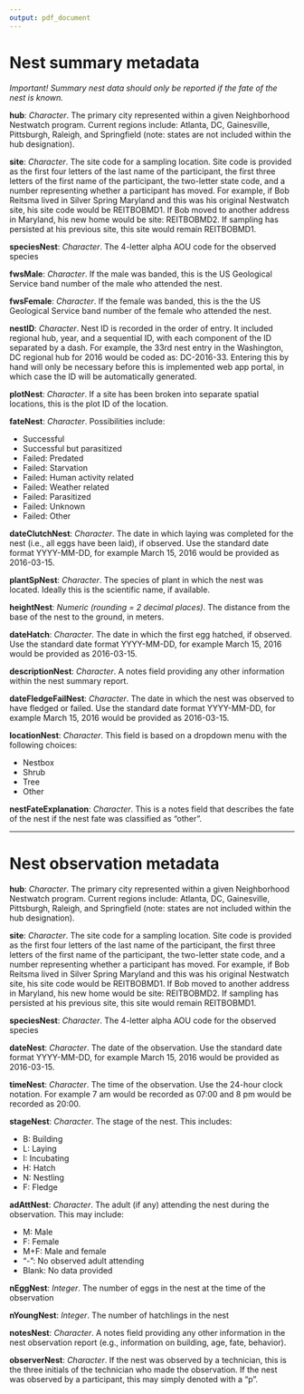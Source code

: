 ```yaml
---
output: pdf_document
---
```


# **Nest summary metadata**  
_Important! Summary nest data should only be reported if the fate of the nest is known._

**hub**: _Character_. The primary city represented within a given Neighborhood Nestwatch program. Current regions include: Atlanta, DC, Gainesville, Pittsburgh, Raleigh, and Springfield (note: states are not included within the hub designation).

**site**: _Character_. The site code for a sampling location. Site code is provided as the first four letters of the last name of the participant, the first three letters of the first name of the participant, the two-letter state code, and a number representing whether a participant has moved. For example, if Bob Reitsma lived in Silver Spring Maryland and this was his original Nestwatch site, his site code would be REITBOBMD1. If Bob moved to another address in Maryland, his new home would be site: REITBOBMD2. If sampling has persisted at his previous site, this site would remain REITBOBMD1.

**speciesNest**: _Character_. The 4-letter alpha AOU code for the observed species

**fwsMale**: _Character_. If the male was banded, this is the US Geological Service band number of the male who attended the nest.

**fwsFemale**: _Character_. If the female was banded, this is the the US Geological Service band number of the female who attended the nest.

**nestID**: _Character_. Nest ID is recorded in the order of entry. It included regional hub, year, and a sequential ID, with each component of the ID separated by a dash. For example, the 33rd nest entry in the Washington, DC regional hub for 2016 would be coded as: DC-2016-33. Entering this by hand will only be necessary before this is implemented web app portal, in which case the ID will be automatically generated.

**plotNest**: _Character_. If a site has been broken into separate spatial locations, this is the plot ID of the location.

**fateNest**: _Character_. Possibilities include:  

*  Successful
*  Successful but parasitized
*  Failed: Predated
*  Failed: Starvation
*  Failed: Human activity related
*  Failed: Weather related
*  Failed: Parasitized
*  Failed: Unknown
*  Failed: Other

**dateClutchNest**: _Character_. The date in which laying was completed for the nest (i.e., all eggs have been laid), if observed. Use the standard date format YYYY-MM-DD, for example March 15, 2016 would be provided as 2016-03-15.

**plantSpNest**: _Character_. The species of plant in which the nest was located. Ideally this is the scientific name, if available.

**heightNest**: _Numeric (rounding = 2 decimal places)_. The distance from the base of the nest to the ground, in meters.

**dateHatch**: _Character_. The date in which the first egg hatched, if observed. Use the standard date format YYYY-MM-DD, for example March 15, 2016 would be provided as 2016-03-15.

**descriptionNest**: _Character_. A notes field providing any other information within the nest summary report.

**dateFledgeFailNest**: _Character_. The date in which the nest was observed to have fledged or failed. Use the standard date format YYYY-MM-DD, for example March 15, 2016 would be provided as 2016-03-15.

**locationNest**: _Character_. This field is based on a dropdown menu with the following choices:  

*  Nestbox
*  Shrub
*  Tree
*  Other

**nestFateExplanation**: _Character_. This is a notes field that describes the fate of the nest if the nest fate was classified as "other".

----

# Nest observation metadata

**hub**: _Character_. The primary city represented within a given Neighborhood Nestwatch program. Current regions include: Atlanta, DC, Gainesville, Pittsburgh, Raleigh, and Springfield (note: states are not included within the hub designation).

**site**: _Character_. The site code for a sampling location. Site code is provided as the first four letters of the last name of the participant, the first three letters of the first name of the participant, the two-letter state code, and a number representing whether a participant has moved. For example, if Bob Reitsma lived in Silver Spring Maryland and this was his original Nestwatch site, his site code would be REITBOBMD1. If Bob moved to another address in Maryland, his new home would be site: REITBOBMD2. If sampling has persisted at his previous site, this site would remain REITBOBMD1.

**speciesNest**: _Character_. The 4-letter alpha AOU code for the observed species

**dateNest**: _Character_. The date of the observation. Use the standard date format YYYY-MM-DD, for example March 15, 2016 would be provided as 2016-03-15.

**timeNest**: _Character_. The time of the observation. Use the 24-hour clock notation. For example 7 am would be recorded as 07:00 and 8 pm would be recorded as 20:00.

**stageNest**: _Character_. The stage of the nest. This includes:  

* B: Building
* L: Laying
* I: Incubating
* H: Hatch
* N: Nestling
* F: Fledge

**adAttNest**: _Character_. The adult (if any) attending the nest during the observation. This may include:

- M: Male
- F: Female
- M+F: Male and female
- "-": No observed adult attending
- Blank: No data provided

**nEggNest**: _Integer_. The number of eggs in the nest at the time of the observation

**nYoungNest**: _Integer_. The number of hatchlings in the nest 

**notesNest**: _Character_. A notes field providing any other information in the nest observation report (e.g., information on building, age, fate, behavior).

**observerNest**: _Character_. If the nest was observed by a technician, this is the three initials of the technician who made the observation. If the nest was observed by a participant, this may simply denoted with a "p". 




 

